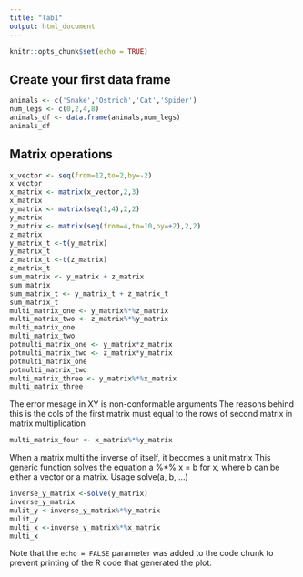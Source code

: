 ```yaml
---
title: "lab1"
output: html_document
---
```


```r
knitr::opts_chunk$set(echo = TRUE)
```

## Create your first data frame

```r
animals <- c('Snake','Ostrich','Cat','Spider')
num_legs <- c(0,2,4,8)
animals_df <- data.frame(animals,num_legs)
animals_df
```

## Matrix operations

```r
x_vector <- seq(from=12,to=2,by=-2)
x_vector
x_matrix <- matrix(x_vector,2,3)
x_matrix
y_matrix <- matrix(seq(1,4),2,2)
y_matrix
z_matrix <- matrix(seq(from=4,to=10,by=+2),2,2)
z_matrix
y_matrix_t <-t(y_matrix)
y_matrix_t
z_matrix_t <-t(z_matrix)
z_matrix_t
sum_matrix <- y_matrix + z_matrix
sum_matrix
sum_matrix_t <- y_matrix_t + z_matrix_t
sum_matrix_t
multi_matrix_one <- y_matrix%*%z_matrix
multi_matrix_two <- z_matrix%*%y_matrix
multi_matrix_one
multi_matrix_two
potmulti_matrix_one <- y_matrix*z_matrix
potmulti_matrix_two <- z_matrix*y_matrix
potmulti_matrix_one
potmulti_matrix_two
multi_matrix_three <- y_matrix%*%x_matrix
multi_matrix_three
```
The error mesage in XY is non-conformable arguments
The reasons behind this is the cols of the first matrix must equal to the rows of second matrix in matrix multiplication
```r
multi_matrix_four <- x_matrix%*%y_matrix
```
When a matrix multi the inverse of itself, it becomes a unit matrix
This generic function solves the equation a %*% x = b for x, where b can be either a vector or a matrix.
Usage
solve(a, b, ...)

```r
inverse_y_matrix <-solve(y_matrix)
inverse_y_matrix
mulit_y <-inverse_y_matrix%*%y_matrix
mulit_y
multi_x <-inverse_y_matrix%*%x_matrix
multi_x
```

Note that the `echo = FALSE` parameter was added to the code chunk to prevent printing of the R code that generated the plot.
